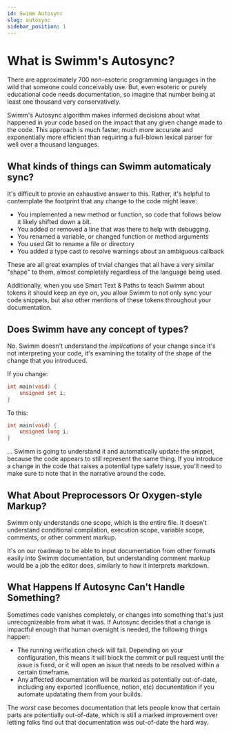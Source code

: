 ```yaml
---
id: Swimm Autosync
slug: autosync
sidebar_position: 1
---
```


# What is Swimm's Autosync?

There are approximately <Link href="https://en.wikipedia.org/wiki/List_of_programming_languages">
700 non-esoteric programming languages</Link> in the wild that someone could conceivably use. But,
even esoteric or purely educational code needs documentation, so imagine that number being at least
one thousand very conservatively.

Swimm's Autosync algorithm makes informed decisions about what happened in your code based on the
impact that any given change made to the code. This approach is much faster, much more accurate and
exponentially more efficient than requiring a full-blown lexical parser for well over a thousand
languages.

## What kinds of things can Swimm automaticaly sync?

It's difficult to provie an exhaustive answer to this. Rather, it's helpful to contemplate the
footprint that any change to the code might leave:

 - You implemented a new method or function, so code that follows below it likely shifted down
 a bit.
 - You added or removed a line that was there to help with debugging. 
 - You renamed a variable, or changed function or method arguments
 - You used Git to rename a file or directory
 - You added a type cast to resolve warnings about an ambiguous callback

These are all great examples of trvial changes that all have a very similar "shape" to them,
almost completely regardless of the language being used. 

Additionally, when you use <Link to="/docs/creating-content/smart-tokens">Smart Text & Paths</Link>
to teach Swimm about tokens it should keep an eye on, you allow Swimm to not only sync your
code snippets, but also other mentions of these tokens throughout your documentation.

## Does Swimm have any concept of types?

No. Swimm doesn't understand the *implications* of your change since it's not interpreting
your code, it's examining the totality of the shape of the change that you introduced. 

If you change:

```c
int main(void) {
    unsigned int i;
}
```

To this:

```c
int main(void) {
    unsigned long i;
}
```

... Swimm is going to understand it and automatically update the snippet, because the code
appears to still represent the same thing. If you introduce a change in the code that raises
a potential type safety issue, you'll need to make sure to note that in the narrative around
the code. 

## What About Preprocessors Or Oxygen-style Markup?

Swimm only understands one scope, which is the entire file. It doesn't understand conditional
compilation, execution scope, variable scope, comments, or other comment markup. 

It's on our roadmap to be able to input documentation from other formats easily into Swimm
documentation, but understanding comment markup would be a job the editor does, similarly to 
how it interprets markdown.

## What Happens If Autosync Can't Handle Something?

Sometimes code vanishes completely, or changes into something that's just unrecognizeable from
what it was. If Autosync decides that a change is impactful enough that human oversight is needed, the
following things happen:

 - The running verification check will fail. Depending on your configuration, this means
 it will block the commit or pull request until the issue is fixed, or it will open an 
 issue that needs to be resolved within a certain timeframe.
 - Any affected documentation will be marked as potentially out-of-date, including any
 exported (confluence, notion, etc) docunentation if you automate updatating them
 from your builds.

The *worst* case becomes documentation that lets people know that certain parts are 
potentially out-of-date, which is still a marked improvement over letting folks find out
that documentation was out-of-date the hard way. 

